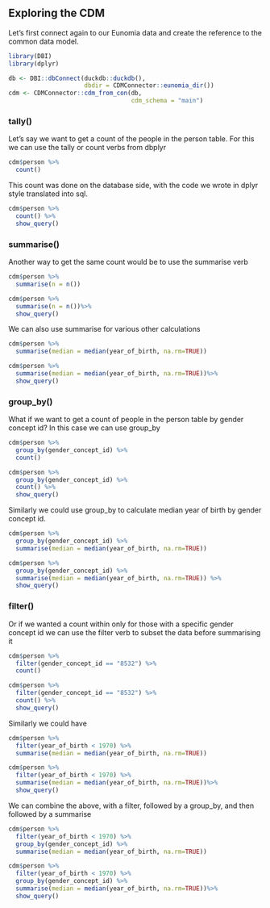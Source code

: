 ## Exploring the CDM

Let's first connect again to our Eunomia data and create the reference to the common data model.

```r
library(DBI)
library(dplyr)
```

```r
db <- DBI::dbConnect(duckdb::duckdb(), 
                     dbdir = CDMConnector::eunomia_dir())
cdm <- CDMConnector::cdm_from_con(db, 
                                  cdm_schema = "main")
```

### tally()

Let's say we want to get a count of the people in the person table. For this we can use the tally or count verbs from dbplyr

```r
cdm$person %>% 
  count()
```

This count was done on the database side, with the code we wrote in dplyr style translated into sql.
```r
cdm$person %>% 
  count() %>% 
  show_query()
```


### summarise()
Another way to get the same count would be to use the summarise verb

```r
cdm$person %>% 
  summarise(n = n())

cdm$person %>% 
  summarise(n = n())%>% 
  show_query()
```

We can also use summarise for various other calculations

```r
cdm$person %>% 
  summarise(median = median(year_of_birth, na.rm=TRUE))

cdm$person %>% 
  summarise(median = median(year_of_birth, na.rm=TRUE))%>% 
  show_query()
```

### group_by()
What if we want to get a count of people in the person table by gender concept id? In this case we can use group_by 

```r
cdm$person %>% 
  group_by(gender_concept_id) %>% 
  count()

cdm$person %>% 
  group_by(gender_concept_id) %>% 
  count() %>% 
  show_query()
```

Similarly we could use group_by to calculate median year of birth by gender concept id.
```r
cdm$person %>% 
  group_by(gender_concept_id) %>% 
  summarise(median = median(year_of_birth, na.rm=TRUE))

cdm$person %>% 
  group_by(gender_concept_id) %>% 
  summarise(median = median(year_of_birth, na.rm=TRUE)) %>% 
  show_query()
```

### filter()
Or if we wanted a count within only for those with a specific gender concept id we can use the filter verb to subset the data before summarising it 

```r
cdm$person %>% 
  filter(gender_concept_id == "8532") %>% 
  count()

cdm$person %>% 
  filter(gender_concept_id == "8532") %>% 
  count() %>% 
  show_query()
```

Similarly we could have 

```r
cdm$person %>% 
  filter(year_of_birth < 1970) %>% 
  summarise(median = median(year_of_birth, na.rm=TRUE))

cdm$person %>% 
  filter(year_of_birth < 1970) %>% 
  summarise(median = median(year_of_birth, na.rm=TRUE))%>% 
  show_query()
```

We can combine the above, with a filter, followed by a group_by, and then followed by a summarise
```r
cdm$person %>% 
  filter(year_of_birth < 1970) %>% 
  group_by(gender_concept_id) %>% 
  summarise(median = median(year_of_birth, na.rm=TRUE))

cdm$person %>% 
  filter(year_of_birth < 1970) %>% 
  group_by(gender_concept_id) %>% 
  summarise(median = median(year_of_birth, na.rm=TRUE))%>% 
  show_query()
```

